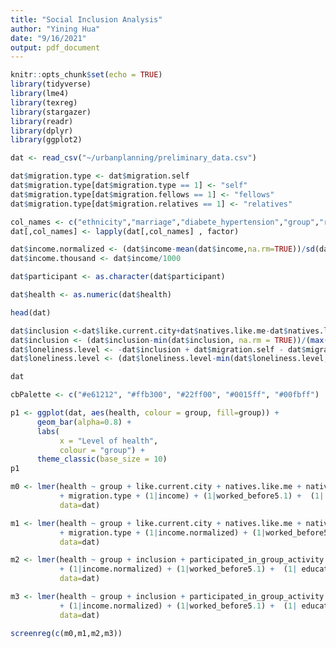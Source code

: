 ```yaml
---
title: "Social Inclusion Analysis"
author: "Yining Hua"
date: "9/16/2021"
output: pdf_document
---
```


```r
knitr::opts_chunk$set(echo = TRUE)
library(tidyverse)
library(lme4)
library(texreg)
library(stargazer)
library(readr)
library(dplyr)
library(ggplot2)
```


```r
dat <- read_csv("~/urbanplanning/preliminary_data.csv")

dat$migration.type <- dat$migration.self
dat$migration.type[dat$migration.type == 1] <- "self"
dat$migration.type[dat$migration.fellows == 1] <- "fellows"
dat$migration.type[dat$migration.relatives == 1] <- "relatives"

col_names <- c("ethnicity","marriage","diabete_hypertension","group","recent_disease","insuranced","gender","worked_before5.1")
dat[,col_names] <- lapply(dat[,col_names] , factor)

dat$income.normalized <- (dat$income-mean(dat$income,na.rm=TRUE))/sd(dat$income, na.rm = TRUE)
dat$income.thousand <- dat$income/1000

dat$participant <- as.character(dat$participant)

dat$health <- as.numeric(dat$health)
```
```r
head(dat)
```

```r
dat$inclusion <-dat$like.current.city+dat$natives.like.me-dat$natives.lookdown.me-dat$native.customs.better+dat$i.am.native
dat$inclusion <- (dat$inclusion-min(dat$inclusion, na.rm = TRUE))/(max(dat$inclusion, na.rm = TRUE)-min(dat$inclusion, na.rm = TRUE)) ## normalization
dat$loneliness.level <- -dat$inclusion + dat$migration.self - dat$migration.relatives - dat$migration.fellows
dat$loneliness.level <- (dat$loneliness.level-min(dat$loneliness.level, na.rm=TRUE))/(max(dat$loneliness.level, na.rm = TRUE)-min(dat$loneliness.level, na.rm = TRUE)) ## normalization

dat
```

```r
cbPalette <- c("#e61212", "#ffb300", "#22ff00", "#0015ff", "#00fbff")

p1 <- ggplot(dat, aes(health, colour = group, fill=group)) +
      geom_bar(alpha=0.8) +
      labs(
           x = "Level of health",
           colour = "group") +
      theme_classic(base_size = 10)
p1
```


```r
m0 <- lmer(health ~ group + like.current.city + natives.like.me + natives.lookdown.me + native.customs.better + i.am.native + participated_in_group_activity
           + migration.type + (1|income) + (1|worked_before5.1) +  (1| education) + (1 |gender) + (1|ethnicity) + (1|marriage) + (1|recent_disease) + (1|insuranced), 
           data=dat)
```


```r

m1 <- lmer(health ~ group + like.current.city + natives.like.me + natives.lookdown.me + native.customs.better + i.am.native + participated_in_group_activity
           + migration.type + (1|income.normalized) + (1|worked_before5.1) +  (1| education) + (1 |gender) + (1|ethnicity) + (1|marriage) + (1|recent_disease) + (1|insuranced), 
           data=dat)
```

```r
m2 <- lmer(health ~ group + inclusion + participated_in_group_activity + migration.type 
           + (1|income.normalized) + (1|worked_before5.1) +  (1| education) + (1 |gender) + (1|ethnicity) + (1|marriage) + (1|recent_disease) + (1|insuranced), 
           data=dat)
```

```r
m3 <- lmer(health ~ group + inclusion + participated_in_group_activity + loneliness.level 
           + (1|income.normalized) + (1|worked_before5.1) +  (1| education) + (1 |gender) + (1|ethnicity) + (1|marriage) + (1|recent_disease) + (1|insuranced), 
           data=dat)
```


```r
screenreg(c(m0,m1,m2,m3))
```

```r

```

